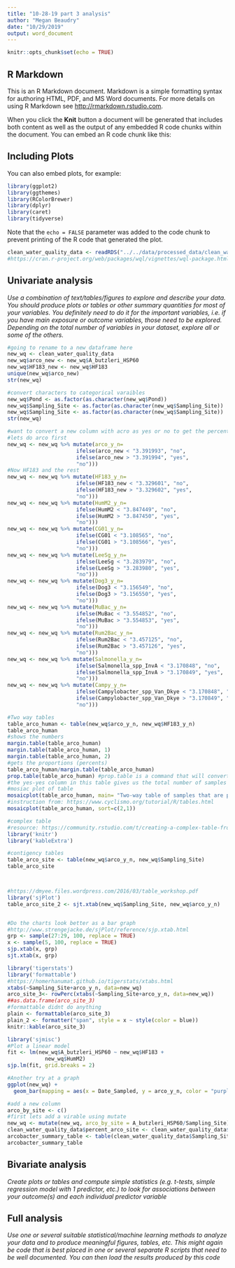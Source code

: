 ```yaml
---
title: "10-28-19 part 3 analysis"
author: "Megan Beaudry"
date: "10/29/2019"
output: word_document
---
```


```r
knitr::opts_chunk$set(echo = TRUE)
```

## R Markdown

This is an R Markdown document. Markdown is a simple formatting syntax for authoring HTML, PDF, and MS Word documents. For more details on using R Markdown see <http://rmarkdown.rstudio.com>.

When you click the **Knit** button a document will be generated that includes both content as well as the output of any embedded R code chunks within the document. You can embed an R code chunk like this:

## Including Plots

You can also embed plots, for example:

```r
library(ggplot2)
library(ggthemes)
library(RColorBrewer)
library(dplyr)
library(caret)
library(tidyverse)
```

Note that the `echo = FALSE` parameter was added to the code chunk to prevent printing of the R code that generated the plot.
```r
clean_water_quality_data <- readRDS("../../data/processed_data/clean_water_quality_data.rds")
#https://cran.r-project.org/web/packages/wql/vignettes/wql-package.html
```

## Univariate analysis
_Use a combination of text/tables/figures to explore and describe your data. You should produce plots or tables or other summary quantities for most of your variables. You definitely need to do it for the important variables, i.e. if you have main exposure or outcome variables, those need to be explored. Depending on the total number of variables in your dataset, explore all or some of the others._

```r
#going to rename to a new dataframe here
new_wq <- clean_water_quality_data
new_wq$arco_new <- new_wq$A_butzleri_HSP60
new_wq$HF183_new <- new_wq$HF183
unique(new_wq$arco_new)
str(new_wq)
```
```r
#convert characters to categorical varaibles
new_wq$Pond <- as.factor(as.character(new_wq$Pond))
new_wq$Sampling_Site <- as.factor(as.character(new_wq$Sampling_Site))
new_wq$Sampling_Site <- as.factor(as.character(new_wq$Sampling_Site))
str(new_wq)
```




```r
#want to convert a new column with acro as yes or no to get the percent of the samples positive 
#lets do arco first
new_wq <- new_wq %>% mutate(arco_y_n= 
                      ifelse(arco_new < "3.391993", "no",
                      ifelse(arco_new > "3.391994", "yes",
                      "no")))
#Now HF183 and the rest
new_wq <- new_wq %>% mutate(HF183_y_n= 
                      ifelse(HF183_new < "3.329601", "no",
                      ifelse(HF183_new > "3.329602", "yes",
                      "no")))
new_wq <- new_wq %>% mutate(HumM2_y_n= 
                      ifelse(HumM2 < "3.847449", "no",
                      ifelse(HumM2 > "3.847450", "yes",
                      "no")))
new_wq <- new_wq %>% mutate(CG01_y_n= 
                      ifelse(CG01 < "3.108565", "no",
                      ifelse(CG01 > "3.108566", "yes",
                      "no")))
new_wq <- new_wq %>% mutate(LeeSg_y_n= 
                      ifelse(LeeSg < "3.283979", "no",
                      ifelse(LeeSg > "3.283980", "yes",
                      "no")))
new_wq <- new_wq %>% mutate(Dog3_y_n= 
                      ifelse(Dog3 < "3.156549", "no",
                      ifelse(Dog3 > "3.156550", "yes",
                      "no")))
new_wq <- new_wq %>% mutate(MuBac_y_n= 
                      ifelse(MuBac < "3.554852", "no",
                      ifelse(MuBac > "3.554853", "yes",
                      "no")))
new_wq <- new_wq %>% mutate(Rum2Bac_y_n= 
                      ifelse(Rum2Bac < "3.457125", "no",
                      ifelse(Rum2Bac > "3.457126", "yes",
                      "no")))
new_wq <- new_wq %>% mutate(Salmonella_y_n= 
                      ifelse(Salmonella_spp_InvA < "3.170848", "no",
                      ifelse(Salmonella_spp_InvA > "3.170849", "yes",
                      "no")))
new_wq <- new_wq %>% mutate(Campy_y_n= 
                      ifelse(Campylobacter_spp_Van_Dkye < "3.170848", "no",
                      ifelse(Campylobacter_spp_Van_Dkye > "3.170849", "yes",
                      "no")))
```

```r
#Two way tables
table_arco_human <- table(new_wq$arco_y_n, new_wq$HF183_y_n)
table_arco_human
#shows the numbers
margin.table(table_arco_human)
margin.table(table_arco_human, 1)
margin.table(table_arco_human, 2)
#gets the proportions (percents)
table_arco_human/margin.table(table_arco_human)
prop.table(table_arco_human) #prop.table is a command that will convert any table to proportions
#the yes-yes column in this table gives us the total number of samples positive for both variables out of all samples 
#mosiac plot of table
mosaicplot(table_arco_human, main= "Two-way table of samples that are positive for Arcobacter butzleri and HF183", xlab = "Arcobacter butzlier", ylab = "HF183")
#instruction from: https://www.cyclismo.org/tutorial/R/tables.html 
mosaicplot(table_arco_human, sort=c(2,1))
```
```r
#complex table
#resource: https://community.rstudio.com/t/creating-a-complex-table-from-a-data-frame/8742
library('knitr')
library('kableExtra')

```
```r
#contigency tables
table_arco_site <- table(new_wq$arco_y_n, new_wq$Sampling_Site)
table_arco_site



#https://dmyee.files.wordpress.com/2016/03/table_workshop.pdf
library('sjPlot')
table_arco_site_2 <- sjt.xtab(new_wq$Sampling_Site, new_wq$arco_y_n)



```

```r
#Do the charts look better as a bar graph
#http://www.strengejacke.de/sjPlot/reference/sjp.xtab.html
grp <- sample(27:29, 100, replace = TRUE)
x <- sample(5, 100, replace = TRUE)
sjp.xtab(x, grp)
sjt.xtab(x, grp)
```
```r
library('tigerstats')
library('formattable')
#https://homerhanumat.github.io/tigerstats/xtabs.html
xtabs(~Sampling_Site+arco_y_n, data=new_wq)
arco_site_3<- rowPerc(xtabs(~Sampling_Site+arco_y_n, data=new_wq))
##as.data.frame(arco_site_3)
#formattable didnt do anything
plain <- formattable(arco_site_3)
plain_2 <- formatter("span", style = x ~ style(color = blue))
knitr::kable(arco_site_3)
```


```r
library('sjmisc')
#Plot a linear model
fit <- lm(new_wq$A_butzleri_HSP60 ~ new_wq$HF183 +
            new_wq$HumM2)
sjp.lm(fit, grid.breaks = 2)
```


```r
#Another try at a graph
ggplot(new_wq) +
  geom_bar(mapping = aes(x = Date_Sampled, y = arco_y_n, color = "purple", stat = "stat count"))
```


```r
#add a new column
arco_by_site <- c()
#first lets add a virable using mutate
new_wq <- mutate(new_wq, arco_by_site = A_butzleri_HSP60/Sampling_Site)
clean_water_quality_data$percent_arco_site <- clean_water_quality_data$A_butzleri_HSP60/clean_water_quality_data$Sampling_Site
arcobacter_summary_table <- table(clean_water_quality_data$Sampling_Site, clean_water_quality_data$A_butzleri_HSP60)
arcobacter_summary_table
```



## Bivariate analysis
_Create plots or tables and compute simple statistics (e.g. t-tests, simple regression model with 1 predictor, etc.) to look for associations between your outcome(s) and each individual predictor variable_


## Full analysis
_Use one or several suitable statistical/machine learning methods to analyze your data and to produce meaningful figures, tables, etc. This might again be code that is best placed in one or several separate R scripts that need to be well documented. You can then load the results produced by this code_